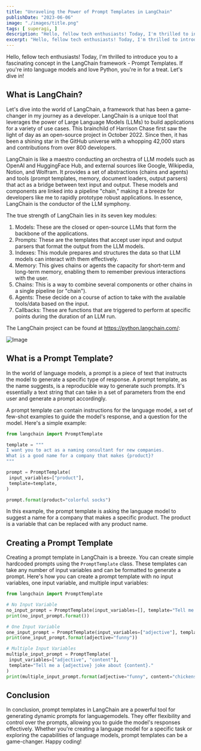 ```yaml
---
title: "Unraveling the Power of Prompt Templates in LangChain"
publishDate: "2023-06-06"
image: "./images/title.png"
tags: [ superagi, ]
description: "Hello, fellow tech enthusiasts! Today, I'm thrilled to introduce you to a fascinating concept in the LangChain framework - Prompt Templates. If you're into language models and love Python, you're in for a treat. Let's dive in!" 
excerpt: "Hello, fellow tech enthusiasts! Today, I'm thrilled to introduce you to a fascinating concept in the LangChain framework - Prompt Templates. If you're into language models and love Python, you're in for a treat. Let's dive in!"
---
```


Hello, fellow tech enthusiasts! Today, I'm thrilled to introduce you to a fascinating concept in the LangChain framework - Prompt Templates. If you're into language models and love Python, you're in for a treat. Let's dive in!

## What is LangChain?

Let's dive into the world of LangChain, a framework that has been a game-changer in my journey as a developer. LangChain is a unique tool that leverages the power of Large Language Models (LLMs) to build applications for a variety of use cases. This brainchild of Harrison Chase first saw the light of day as an open-source project in October 2022. Since then, it has been a shining star in the GitHub universe with a whopping 42,000 stars and contributions from over 800 developers.

LangChain is like a maestro conducting an orchestra of LLM models such as OpenAI and HuggingFace Hub, and external sources like Google, Wikipedia, Notion, and Wolfram. It provides a set of abstractions (chains and agents) and tools (prompt templates, memory, document loaders, output parsers) that act as a bridge between text input and output. These models and components are linked into a pipeline "chain," making it a breeze for developers like me to rapidly prototype robust applications. In essence, LangChain is the conductor of the LLM symphony.

The true strength of LangChain lies in its seven key modules:

1. Models: These are the closed or open-source LLMs that form the backbone of the applications.
2. Prompts: These are the templates that accept user input and output parsers that format the output from the LLM models.
3. Indexes: This module prepares and structures the data so that LLM models can interact with them effectively.
4. Memory: This gives chains or agents the capacity for short-term and long-term memory, enabling them to remember previous interactions with the user.
5. Chains: This is a way to combine several components or other chains in a single pipeline (or "chain").
6. Agents: These decide on a course of action to take with the available tools/data based on the input.
7. Callbacks: These are functions that are triggered to perform at specific points during the duration of an LLM run.

The LangChain project can be found at https://python.langchain.com/:

![Image](images/10.png)

## What is a Prompt Template?

In the world of language models, a prompt is a piece of text that instructs the model to generate a specific type of response. A prompt template, as the name suggests, is a reproducible way to generate such prompts. It's essentially a text string that can take in a set of parameters from the end user and generate a prompt accordingly.

A prompt template can contain instructions for the language model, a set of few-shot examples to guide the model's response, and a question for the model. Here's a simple example:

```python
from langchain import PromptTemplate

template = """
I want you to act as a naming consultant for new companies.
What is a good name for a company that makes {product}?
"""

prompt = PromptTemplate(
 input_variables=["product"],
 template=template,
)

prompt.format(product="colorful socks")
```

In this example, the prompt template is asking the language model to suggest a name for a company that makes a specific product. The product is a variable that can be replaced with any product name.

## Creating a Prompt Template

Creating a prompt template in LangChain is a breeze. You can create simple hardcoded prompts using the `PromptTemplate` class. These templates can take any number of input variables and can be formatted to generate a prompt. Here's how you can create a prompt template with no input variables, one input variable, and multiple input variables:

```python
from langchain import PromptTemplate

# No Input Variable
no_input_prompt = PromptTemplate(input_variables=[], template="Tell me a joke.")
print(no_input_prompt.format())  

# One Input Variable
one_input_prompt = PromptTemplate(input_variables=["adjective"], template="Tell me a {adjective} joke.")
print(one_input_prompt.format(adjective="funny"))  

# Multiple Input Variables
multiple_input_prompt = PromptTemplate(
 input_variables=["adjective", "content"], 
 template="Tell me a {adjective} joke about {content}."
)
print(multiple_input_prompt.format(adjective="funny", content="chickens"))
```

## Conclusion

In conclusion, prompt templates in LangChain are a powerful tool for generating dynamic prompts for languagemodels. They offer flexibility and control over the prompts, allowing you to guide the model's responses effectively. Whether you're creating a language model for a specific task or exploring the capabilities of language models, prompt templates can be a game-changer. Happy coding!



